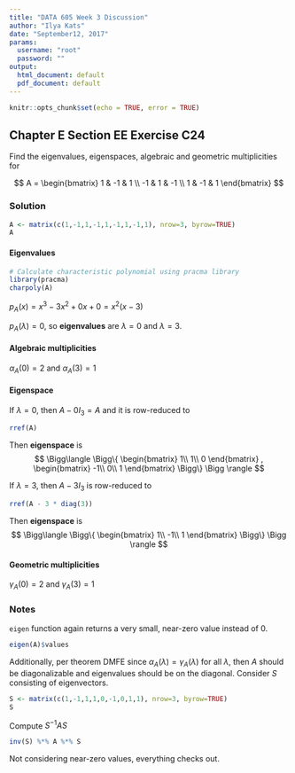```yaml
---
title: "DATA 605 Week 3 Discussion"
author: "Ilya Kats"
date: "September12, 2017"
params:
  username: "root"
  password: ""
output:
  html_document: default
  pdf_document: default
---
```


```r
knitr::opts_chunk$set(echo = TRUE, error = TRUE)
```

## Chapter E Section EE Exercise C24

Find the eigenvalues, eigenspaces, algebraic and geometric multiplicities for 

$$
A = 
\begin{bmatrix}
  1 & -1 & 1 \\
  -1 & 1 & -1 \\
  1 & -1 & 1
\end{bmatrix}
$$

### Solution

```r
A <- matrix(c(1,-1,1,-1,1,-1,1,-1,1), nrow=3, byrow=TRUE)
A
```

#### **Eigenvalues**

```r
# Calculate characteristic polynomial using pracma library
library(pracma)
charpoly(A)
```

$p_A(x) = x^3-3x^2+0x+0 = x^2(x-3)$

$p_A(\lambda) = 0$, so **eigenvalues** are $\lambda = 0$ and $\lambda = 3$.

#### **Algebraic multiplicities**

$\alpha_A(0) = 2$ and $\alpha_A(3) = 1$

#### **Eigenspace**

If $\lambda=0$, then $A - 0I_3 = A$ and it is row-reduced to 

```r
rref(A)
```

Then **eigenspace** is  
$$
 \Bigg\langle \Bigg\{
 \begin{bmatrix}
 1\\
 1\\
 0
 \end{bmatrix}
 ,
 \begin{bmatrix}
 -1\\
 0\\
 1
 \end{bmatrix}
 \Bigg\} \Bigg \rangle
$$

If $\lambda=3$, then $A - 3I_3$ is row-reduced to 

```r
rref(A - 3 * diag(3))
```

Then **eigenspace** is  
$$
 \Bigg\langle \Bigg\{
 \begin{bmatrix}
 1\\
 -1\\
 1
 \end{bmatrix}
 \Bigg\} \Bigg \rangle
$$

#### **Geometric multiplicities**

$\gamma_A(0) = 2$ and $\gamma_A(3) = 1$

### Notes

`eigen` function again returns a very small, near-zero value instead of $0$.

```r
eigen(A)$values
```

Additionally, per theorem DMFE since $\alpha_A(\lambda) = \gamma_A(\lambda)$ for all $\lambda$, then $A$ should be diagonalizable and eigenvalues should be on the diagonal. Consider $S$ consisting of eigenvectors.

```r
S <- matrix(c(1,-1,1,1,0,-1,0,1,1), nrow=3, byrow=TRUE)
S
```

Compute $S^{-1}AS$

```r
inv(S) %*% A %*% S
```

Not considering near-zero values, everything checks out.